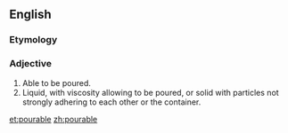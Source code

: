 ==English==

===Etymology===
{{suffix|en|pour|able}}

===Adjective===
{{en-adj}}

# Able to be poured.
# Liquid, with viscosity allowing to be poured, or solid with particles not strongly adhering to each other or the container.

[[et:pourable]]
[[zh:pourable]]